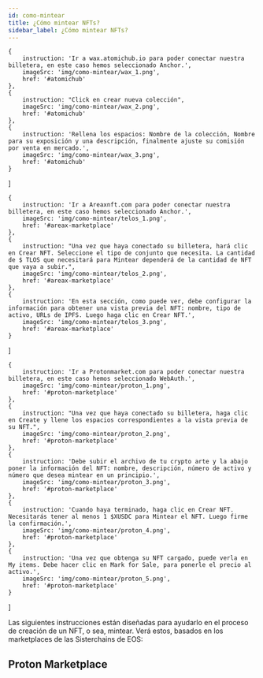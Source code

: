 ```yaml
---
id: como-mintear
title: ¿Cómo mintear NFTs?
sidebar_label: ¿Cómo mintear NFTs?
---
```



    {
        instruction: 'Ir a wax.atomichub.io para poder conectar nuestra billetera, en este caso hemos seleccionado Anchor.',
        imageSrc: 'img/como-mintear/wax_1.png',
        href: '#atomichub'
    },
    {
        instruction: "Click en crear nueva colección",
        imageSrc: 'img/como-mintear/wax_2.png',
        href: '#atomichub'
    },
    {
        instruction: 'Rellena los espacios: Nombre de la colección, Nombre para su exposición y una descripción, finalmente ajuste su comisión por venta en mercado.',
        imageSrc: 'img/como-mintear/wax_3.png',
        href: '#atomichub'
    }
]

    {
        instruction: 'Ir a Areaxnft.com para poder conectar nuestra billetera, en este caso hemos seleccionado Anchor.',
        imageSrc: 'img/como-mintear/telos_1.png',
        href: '#areax-marketplace'
    },
    {
        instruction: "Una vez que haya conectado su billetera, hará clic en Crear NFT. Seleccione el tipo de conjunto que necesita. La cantidad de $ TLOS que necesitará para Mintear dependerá de la cantidad de NFT que vaya a subir.",
        imageSrc: 'img/como-mintear/telos_2.png',
        href: '#areax-marketplace'
    },
    {
        instruction: 'En esta sección, como puede ver, debe configurar la información para obtener una vista previa del NFT: nombre, tipo de activo, URLs de IPFS. Luego haga clic en Crear NFT.',
        imageSrc: 'img/como-mintear/telos_3.png',
        href: '#areax-marketplace'
    }
]

    {
        instruction: 'Ir a Protonmarket.com para poder conectar nuestra billetera, en este caso hemos seleccionado WebAuth.',
        imageSrc: 'img/como-mintear/proton_1.png',
        href: '#proton-marketplace'
    },
    {
        instruction: "Una vez que haya conectado su billetera, haga clic en Create y llene los espacios correspondientes a la vista previa de su NFT.",
        imageSrc: 'img/como-mintear/proton_2.png',
        href: '#proton-marketplace'
    },
    {
        instruction: 'Debe subir el archivo de tu crypto arte y la abajo poner la información del NFT: nombre, descripción, número de activo y número que desea mintear en un principio.',
        imageSrc: 'img/como-mintear/proton_3.png',
        href: '#proton-marketplace'
    },
    {
        instruction: 'Cuando haya terminado, haga clic en Crear NFT. Necesitarás tener al menos 1 $XUSDC para Mintear el NFT. Luego firme la confirmación.',
        imageSrc: 'img/como-mintear/proton_4.png',
        href: '#proton-marketplace'
    },
    {
        instruction: 'Una vez que obtenga su NFT cargado, puede verla en My items. Debe hacer clic en Mark for Sale, para ponerle el precio al activo.',
        imageSrc: 'img/como-mintear/proton_5.png',
        href: '#proton-marketplace'
    }
]

Las siguientes instrucciones están diseñadas para ayudarlo en el proceso de creación de un NFT, o sea, mintear. Verá estos, basados ​​en los marketplaces de las Sisterchains de EOS:

## Proton Marketplace  

<CustomStepper Content={protonStepper}/>

